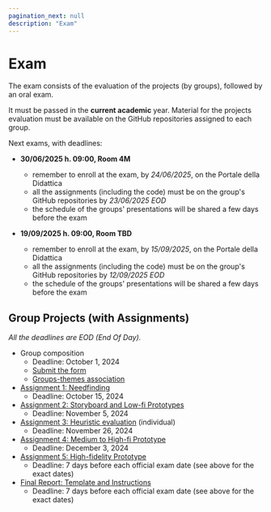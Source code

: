 ```yaml
---
pagination_next: null
description: "Exam"
---
```


# Exam

The exam consists of the evaluation of the projects (by groups), followed by an oral exam.

It must be passed in the **current academic** year. Material for the projects evaluation must be available on the GitHub repositories assigned to each group.

Next exams, with deadlines:

- **30/06/2025 h. 09:00, Room 4M**
  - remember to enroll at the exam, by *24/06/2025*, on the Portale della Didattica
  - all the assignments (including the code) must be on the group's GitHub repositories by *23/06/2025 EOD*
  - the schedule of the groups' presentations will be shared a few days before the exam

- **19/09/2025 h. 09:00, Room TBD**
  - remember to enroll at the exam, by *15/09/2025*, on the Portale della Didattica
  - all the assignments (including the code) must be on the group's GitHub repositories by *12/09/2025 EOD*
  - the schedule of the groups' presentations will be shared a few days before the exam

## Group Projects (with Assignments)

*All the deadlines are EOD (End Of Day).*

- Group composition
  - Deadline: October 1, 2024
  - [Submit the form](https://forms.gle/sdGcaqZb4pFMUS85A)
  - [Groups-themes association](https://docs.google.com/spreadsheets/d/1Dy1eRAqTnAiC7KKlKHLXzW0pStL0kbwSZ34NvKwtSZs)
- [Assignment 1: Needfinding](https://polito-hci-2024.github.io/materials/assignments/A1-needfinding.pdf)
  - Deadline: October 15, 2024
- [Assignment 2: Storyboard and Low-fi Prototypes](https://polito-hci-2024.github.io/materials/assignments/A2-storyboard-paper-prototypes.pdf)
  - Deadline: November 5, 2024
- [Assignment 3: Heuristic evaluation](https://polito-hci-2024.github.io/materials/assignments/A3-heuristic-evaluation.pdf) (individual)
  - Deadline: November 26, 2024
- [Assignment 4: Medium to High-fi Prototype](https://polito-hci-2024.github.io/materials/assignments/A4-mid-to-hi-fidelity.pdf)
  - Deadline: December 3, 2024
- [Assignment 5: High-fidelity Prototype](https://polito-hci-2024.github.io/materials/assignments/A5-high-fidelity-prototype.pdf)
  - Deadline: 7 days before each official exam date (see above for the exact dates)
- [Final Report: Template and Instructions](https://polito-hci-2024.github.io/materials/assignments/final-report-instructions.pdf)
  - Deadline: 7 days before each official exam date (see above for the exact dates)
